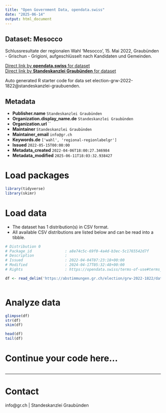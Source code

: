 ```yaml
---
title: "Open Government Data, opendata.swiss"
date: "2025-06-14"
output: html_document
---
```


## Dataset: Mesocco

Schlussresultate der regionalen Wahl 'Mesocco', 15. Mai 2022, Graubünden - Grischun - Grigioni, aufgeschlüsselt nach Kandidaten und Gemeinden.

[Direct link by **opendata.swiss** for dataset](https://opendata.swiss/de/dataset/mesocco)<br>
[Direct link by **Standeskanzlei Graubünden** for dataset](https://abstimmungen.gr.ch/election/grw-2022-1822/data)

Auto generated R starter code for data set election-grw-2022-1822@standeskanzlei-graubuenden.

## Metadata

- **Publisher.name** `Standeskanzlei Graubünden`
- **Organization.display_name.de** `Standeskanzlei Graubünden`
- **Organization.url** ``
- **Maintainer** `Standeskanzlei Graubünden`
- **Maintainer_email** `info@gr.ch`
- **Keywords.de** `['wahl', 'regional-regionlabelgr']`
- **Issued** `2022-05-15T00:00:00`
- **Metadata_created** `2022-04-06T18:00:27.346984`
- **Metadata_modified** `2025-06-11T18:03:32.938427`


# Load packages

```r

library(tidyverse)
library(skimr)

```

# Load data

-   The dataset has 1 distribution(s) in CSV format.
-   All available CSV distributions are listed below and can be read into a tibble.

```r

# Distribution 0
# Package_id               : a8e74c5c-69f0-4a4d-b3ec-5c1765542d7f
# Description              : 
# Issued                   : 2022-04-04T07:23:18+00:00
# Modified                 : 2024-04-17T05:32:48+00:00
# Rights                   : https://opendata.swiss/terms-of-use#terms_by

df <- read_delim('https://abstimmungen.gr.ch/election/grw-2022-1822/data-csv')



```

# Analyze data

```r

glimpse(df)
str(df)
skim(df)

head(df)
tail(df)

```

# Continue your code here...

```r

```

------------------------------------------------------------------------

# Contact

info@gr.ch | Standeskanzlei Graubünden
